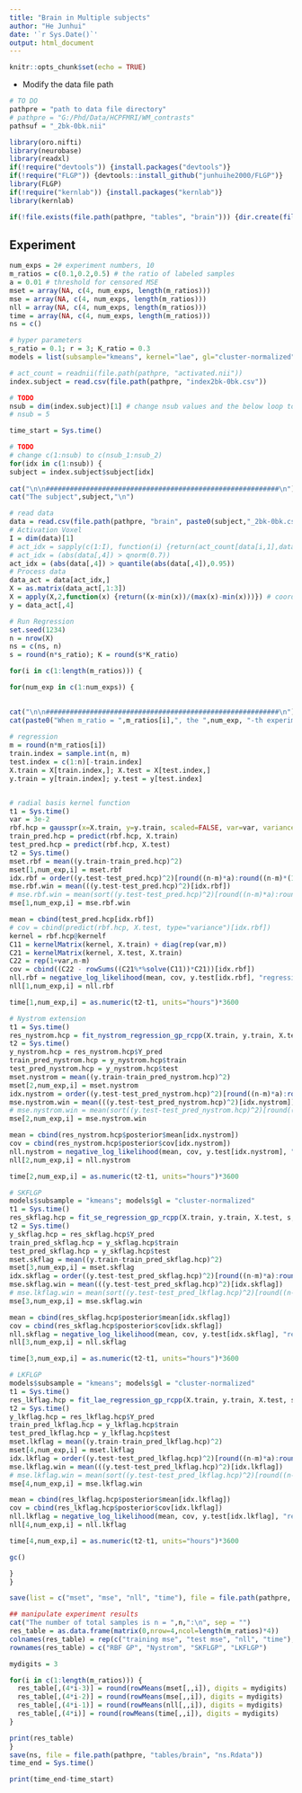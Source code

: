 ```yaml
---
title: "Brain in Multiple subjects"
author: "He Junhui"
date: '`r Sys.Date()`'
output: html_document
---
```


```r
knitr::opts_chunk$set(echo = TRUE)
```

+ Modify the data file path
```r
# TO DO
pathpre = "path to data file directory"
# pathpre = "G:/Phd/Data/HCPFMRI/WM_contrasts"
pathsuf = "_2bk-0bk.nii"
```


```r
library(oro.nifti)
library(neurobase)
library(readxl)
if(!require("devtools")) {install.packages("devtools")}
if(!require("FLGP")) {devtools::install_github("junhuihe2000/FLGP")}
library(FLGP)
if(!require("kernlab")) {install.packages("kernlab")}
library(kernlab)
```

```r
if(!file.exists(file.path(pathpre, "tables", "brain"))) {dir.create(file.path(pathpre, "tables", "brain"))}
```


## Experiment

```r
num_exps = 2# experiment numbers, 10
m_ratios = c(0.1,0.2,0.5) # the ratio of labeled samples
a = 0.01 # threshold for censored MSE
mset = array(NA, c(4, num_exps, length(m_ratios)))
mse = array(NA, c(4, num_exps, length(m_ratios)))
nll = array(NA, c(4, num_exps, length(m_ratios)))
time = array(NA, c(4, num_exps, length(m_ratios)))
ns = c()
```

```r
# hyper parameters
s_ratio = 0.1; r = 3; K_ratio = 0.3
models = list(subsample="kmeans", kernel="lae", gl="cluster-normalized", root=TRUE)
```

```r
# act_count = readnii(file.path(pathpre, "activated.nii"))
index.subject = read.csv(file.path(pathpre, "index2bk-0bk.csv"))
```

```r
# TODO
nsub = dim(index.subject)[1] # change nsub values and the below loop to submit multiple tasks
# nsub = 5
```

```r
time_start = Sys.time()

# TODO
# change c(1:nsub) to c(nsub_1:nsub_2)
for(idx in c(1:nsub)) {
subject = index.subject$subject[idx]
  
cat("\n\n##########################################################\n")  
cat("The subject",subject,"\n")

# read data
data = read.csv(file.path(pathpre, "brain", paste0(subject,"_2bk-0bk.csv")))
# Activation Voxel
I = dim(data)[1]
# act_idx = sapply(c(1:I), function(i) {return(act_count[data[i,1],data[i,2],data[i,3]]>=2)})
# act_idx = (abs(data[,4]) > qnorm(0.7))
act_idx = (abs(data[,4]) > quantile(abs(data[,4]),0.95))
# Process data
data_act = data[act_idx,]
X = as.matrix(data_act[,1:3])
X = apply(X,2,function(x) {return((x-min(x))/(max(x)-min(x)))}) # coordinate transform
y = data_act[,4]

# Run Regression
set.seed(1234)
n = nrow(X)
ns = c(ns, n)
s = round(n*s_ratio); K = round(s*K_ratio)

for(i in c(1:length(m_ratios))) {

for(num_exp in c(1:num_exps)) {
  

cat("\n\n##########################################################\n")  
cat(paste0("When m_ratio = ",m_ratios[i],", the ",num_exp, "-th experiment:\n\n"))
  
# regression
m = round(n*m_ratios[i])
train.index = sample.int(n, m)
test.index = c(1:n)[-train.index]
X.train = X[train.index,]; X.test = X[test.index,]
y.train = y[train.index]; y.test = y[test.index]


# radial basis kernel function
t1 = Sys.time()
var = 3e-2
rbf.hcp = gausspr(x=X.train, y=y.train, scaled=FALSE, var=var, variance.model=TRUE)
train_pred.hcp = predict(rbf.hcp, X.train)
test_pred.hcp = predict(rbf.hcp, X.test)
t2 = Sys.time()
mset.rbf = mean((y.train-train_pred.hcp)^2)
mset[1,num_exp,i] = mset.rbf
idx.rbf = order((y.test-test_pred.hcp)^2)[round((n-m)*a):round((n-m)*(1-a))]
mse.rbf.win = mean(((y.test-test_pred.hcp)^2)[idx.rbf])
# mse.rbf.win = mean(sort((y.test-test_pred.hcp)^2)[round((n-m)*a):round((n-m)*(1-a))])
mse[1,num_exp,i] = mse.rbf.win

mean = cbind(test_pred.hcp[idx.rbf])
# cov = cbind(predict(rbf.hcp, X.test, type="variance")[idx.rbf])
kernel = rbf.hcp@kernelf
C11 = kernelMatrix(kernel, X.train) + diag(rep(var,m))
C21 = kernelMatrix(kernel, X.test, X.train)
C22 = rep(1+var,n-m)
cov = cbind((C22 - rowSums((C21%*%solve(C11))*C21))[idx.rbf])
nll.rbf = negative_log_likelihood(mean, cov, y.test[idx.rbf], "regression")
nll[1,num_exp,i] = nll.rbf

time[1,num_exp,i] = as.numeric(t2-t1, units="hours")*3600

# Nystrom extension
t1 = Sys.time()
res_nystrom.hcp = fit_nystrom_regression_gp_rcpp(X.train, y.train, X.test, s, K, sigma = 5e-3)
t2 = Sys.time()
y_nystrom.hcp = res_nystrom.hcp$Y_pred
train_pred_nystrom.hcp = y_nystrom.hcp$train
test_pred_nystrom.hcp = y_nystrom.hcp$test
mset.nystrom = mean((y.train-train_pred_nystrom.hcp)^2)
mset[2,num_exp,i] = mset.nystrom
idx.nystrom = order((y.test-test_pred_nystrom.hcp)^2)[round((n-m)*a):round((n-m)*(1-a))]
mse.nystrom.win = mean(((y.test-test_pred_nystrom.hcp)^2)[idx.nystrom])
# mse.nystrom.win = mean(sort((y.test-test_pred_nystrom.hcp)^2)[round((n-m)*a):round((n-m)*(1-a))])
mse[2,num_exp,i] = mse.nystrom.win

mean = cbind(res_nystrom.hcp$posterior$mean[idx.nystrom])
cov = cbind(res_nystrom.hcp$posterior$cov[idx.nystrom])
nll.nystrom = negative_log_likelihood(mean, cov, y.test[idx.nystrom], "regression")
nll[2,num_exp,i] = nll.nystrom

time[2,num_exp,i] = as.numeric(t2-t1, units="hours")*3600

# SKFLGP
models$subsample = "kmeans"; models$gl = "cluster-normalized"
t1 = Sys.time()
res_skflag.hcp = fit_se_regression_gp_rcpp(X.train, y.train, X.test, s, r, K, models = models, sigma = 5e-3)
t2 = Sys.time()
y_skflag.hcp = res_skflag.hcp$Y_pred
train_pred_skflag.hcp = y_skflag.hcp$train
test_pred_skflag.hcp = y_skflag.hcp$test
mset.skflag = mean((y.train-train_pred_skflag.hcp)^2)
mset[3,num_exp,i] = mset.skflag
idx.skflag = order((y.test-test_pred_skflag.hcp)^2)[round((n-m)*a):round((n-m)*(1-a))]
mse.skflag.win = mean(((y.test-test_pred_skflag.hcp)^2)[idx.skflag])
# mse.lkflag.win = mean(sort((y.test-test_pred_lkflag.hcp)^2)[round((n-m)*a):round((n-m)*(1-a))])
mse[3,num_exp,i] = mse.skflag.win

mean = cbind(res_skflag.hcp$posterior$mean[idx.skflag])
cov = cbind(res_skflag.hcp$posterior$cov[idx.skflag])
nll.skflag = negative_log_likelihood(mean, cov, y.test[idx.skflag], "regression")
nll[3,num_exp,i] = nll.skflag

time[3,num_exp,i] = as.numeric(t2-t1, units="hours")*3600

# LKFLGP
models$subsample = "kmeans"; models$gl = "cluster-normalized"
t1 = Sys.time()
res_lkflag.hcp = fit_lae_regression_gp_rcpp(X.train, y.train, X.test, s, r, K, models = models, sigma = 5e-3)
t2 = Sys.time()
y_lkflag.hcp = res_lkflag.hcp$Y_pred
train_pred_lkflag.hcp = y_lkflag.hcp$train
test_pred_lkflag.hcp = y_lkflag.hcp$test
mset.lkflag = mean((y.train-train_pred_lkflag.hcp)^2)
mset[4,num_exp,i] = mset.lkflag
idx.lkflag = order((y.test-test_pred_lkflag.hcp)^2)[round((n-m)*a):round((n-m)*(1-a))]
mse.lkflag.win = mean(((y.test-test_pred_lkflag.hcp)^2)[idx.lkflag])
# mse.lkflag.win = mean(sort((y.test-test_pred_lkflag.hcp)^2)[round((n-m)*a):round((n-m)*(1-a))])
mse[4,num_exp,i] = mse.lkflag.win

mean = cbind(res_lkflag.hcp$posterior$mean[idx.lkflag])
cov = cbind(res_lkflag.hcp$posterior$cov[idx.lkflag])
nll.lkflag = negative_log_likelihood(mean, cov, y.test[idx.lkflag], "regression")
nll[4,num_exp,i] = nll.lkflag

time[4,num_exp,i] = as.numeric(t2-t1, units="hours")*3600

gc()

}
}

save(list = c("mset", "mse", "nll", "time"), file = file.path(pathpre, "tables/brain", paste0(subject,".Rdata")))

## manipulate experiment results
cat("The number of total samples is n = ",n,":\n", sep = "")
res_table = as.data.frame(matrix(0,nrow=4,ncol=length(m_ratios)*4))
colnames(res_table) = rep(c("training mse", "test mse", "nll", "time"), length(m_ratios))
rownames(res_table) = c("RBF GP", "Nystrom", "SKFLGP", "LKFLGP")

mydigits = 3

for(i in c(1:length(m_ratios))) {
  res_table[,(4*i-3)] = round(rowMeans(mset[,,i]), digits = mydigits)
  res_table[,(4*i-2)] = round(rowMeans(mse[,,i]), digits = mydigits)
  res_table[,(4*i-1)] = round(rowMeans(nll[,,i]), digits = mydigits)
  res_table[,(4*i)] = round(rowMeans(time[,,i]), digits = mydigits)
}

print(res_table)
}
save(ns, file = file.path(pathpre, "tables/brain", "ns.Rdata"))
time_end = Sys.time()
```

```r
print(time_end-time_start)
```

